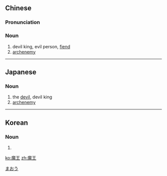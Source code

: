 ==Chinese==
{{zh-forms}}

===Pronunciation===
{{zh-pron
|m=mówáng
|c=mo1 wong4
|cat=n
}}

===Noun===
{{zh-noun}}

# devil king, evil person, [[fiend]]
# [[archenemy]]

----

==Japanese==
{{ja-kanjitab|ま|おう|yomi=on}}

===Noun===
{{ja-noun|まおう}}

# the [[devil]], devil king
# [[archenemy]]

[[Category:ja:Religion|まおう]]

----

==Korean==
{{ko-hanjatab}}

===Noun===
{{ko-noun|hj|rv=mawang|hangeul=마왕}}

# {{hanja form of|마왕|the devil, devil king}}

[[ko:魔王]]
[[zh:魔王]]